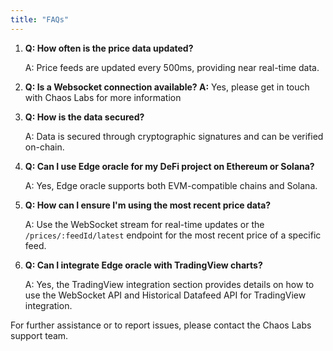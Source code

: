 ```yaml
---
title: "FAQs"
---
```


1. **Q: How often is the price data updated?**

   A: Price feeds are updated every 500ms, providing near real-time data.

2. **Q: Is a Websocket connection available? **A**:** Yes, please get in touch with Chaos Labs for more information

3. **Q: How is the data secured?**

   A: Data is secured through cryptographic signatures and can be verified on-chain.

4. **Q: Can I use Edge oracle for my DeFi project on Ethereum or Solana?**

   A: Yes, Edge oracle supports both EVM-compatible chains and Solana.

5. **Q: How can I ensure I'm using the most recent price data?**

   A: Use the WebSocket stream for real-time updates or the `/prices/:feedId/latest` endpoint for the most recent price of a specific feed.

6. **Q: Can I integrate Edge oracle with TradingView charts?**

   A: Yes, the TradingView integration section provides details on how to use the WebSocket API and Historical Datafeed API for TradingView integration.

For further assistance or to report issues, please contact the Chaos Labs support team.
